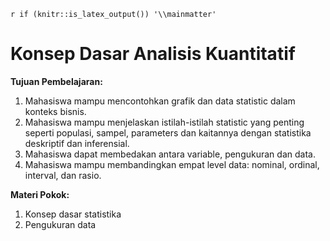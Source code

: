`r if (knitr::is_latex_output()) '\\mainmatter'`

# Konsep Dasar Analisis Kuantitatif {#konsep-dasar}

**Tujuan Pembelajaran:**	

1.	Mahasiswa mampu mencontohkan grafik dan data statistic dalam konteks bisnis.
2.	Mahasiswa mampu menjelaskan istilah-istilah statistic yang penting seperti populasi, sampel, parameters dan kaitannya dengan statistika deskriptif dan inferensial.
3.	Mahasiswa dapat membedakan antara variable, pengukuran dan data.
4.	Mahasiswa mampu membandingkan empat level data: nominal, ordinal, interval, dan rasio.

**Materi Pokok:**

1.	Konsep dasar statistika
2.	Pengukuran data


